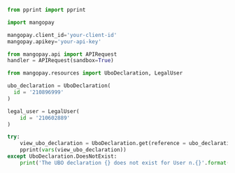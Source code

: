   
```python Python  

from pprint import pprint

import mangopay

mangopay.client_id='your-client-id'
mangopay.apikey='your-api-key'

from mangopay.api import APIRequest
handler = APIRequest(sandbox=True)

from mangopay.resources import UboDeclaration, LegalUser

ubo_declaration = UboDeclaration( 
  id = '210896999' 
)

legal_user = LegalUser(
    id = '210602889'  
)

try:
    view_ubo_declaration = UboDeclaration.get(reference = ubo_declaration.id, user_id = legal_user.id)
    pprint(vars(view_ubo_declaration))
except UboDeclaration.DoesNotExist:
    print('The UBO declaration {} does not exist for User n.{}'.format(ubo_declaration, legal_user.id))  
```